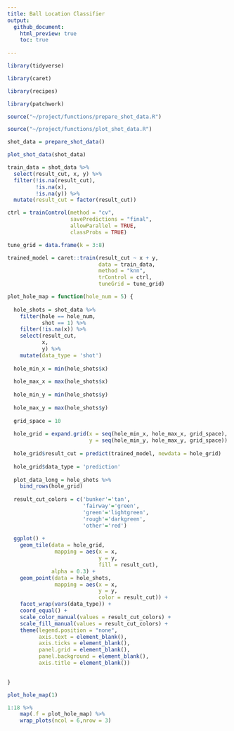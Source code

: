 ```yaml
---
title: Ball Location Classifier
output: 
  github_document:
    html_preview: true
    toc: true
    
---
```



```r

library(tidyverse)

library(caret)

library(recipes)

library(patchwork)

source("~/project/functions/prepare_shot_data.R")

source("~/project/functions/plot_shot_data.R")

shot_data = prepare_shot_data()

plot_shot_data(shot_data)

```


```r

train_data = shot_data %>% 
  select(result_cut, x, y) %>% 
  filter(!is.na(result_cut),
         !is.na(x),
         !is.na(y)) %>% 
  mutate(result_cut = factor(result_cut))

ctrl = trainControl(method = "cv",
                    savePredictions = "final",
                    allowParallel = TRUE,
                    classProbs = TRUE)

tune_grid = data.frame(k = 3:8)

trained_model = caret::train(result_cut ~ x + y,
                             data = train_data,
                             method = "knn",
                             trControl = ctrl,
                             tuneGrid = tune_grid)

plot_hole_map = function(hole_num = 5) {
  
  hole_shots = shot_data %>% 
    filter(hole == hole_num,
           shot == 1) %>% 
    filter(!is.na(x)) %>% 
    select(result_cut,
           x,
           y) %>% 
    mutate(data_type = 'shot')
  
  hole_min_x = min(hole_shots$x)
  
  hole_max_x = max(hole_shots$x)
  
  hole_min_y = min(hole_shots$y)
  
  hole_max_y = max(hole_shots$y)
  
  grid_space = 10
  
  hole_grid = expand.grid(x = seq(hole_min_x, hole_max_x, grid_space),
                          y = seq(hole_min_y, hole_max_y, grid_space))
  
  hole_grid$result_cut = predict(trained_model, newdata = hole_grid)
  
  hole_grid$data_type = 'prediction'
  
  plot_data_long = hole_shots %>% 
    bind_rows(hole_grid)
  
  result_cut_colors = c('bunker'='tan',
                        'fairway'='green',
                        'green'='lightgreen',
                        'rough'='darkgreen',
                        'other'='red')
  
  ggplot() +
    geom_tile(data = hole_grid,
               mapping = aes(x = x,
                             y = y,
                             fill = result_cut),
              alpha = 0.3) +
    geom_point(data = hole_shots,
               mapping = aes(x = x,
                             y = y,
                             color = result_cut)) +
    facet_wrap(vars(data_type)) +
    coord_equal() +
    scale_color_manual(values = result_cut_colors) +
    scale_fill_manual(values = result_cut_colors) +
    theme(legend.position = "none",
          axis.text = element_blank(),
          axis.ticks = element_blank(),
          panel.grid = element_blank(),
          panel.background = element_blank(),
          axis.title = element_blank())
  

}

plot_hole_map(1)

1:18 %>%
    map(.f = plot_hole_map) %>%
    wrap_plots(ncol = 6,nrow = 3)

```